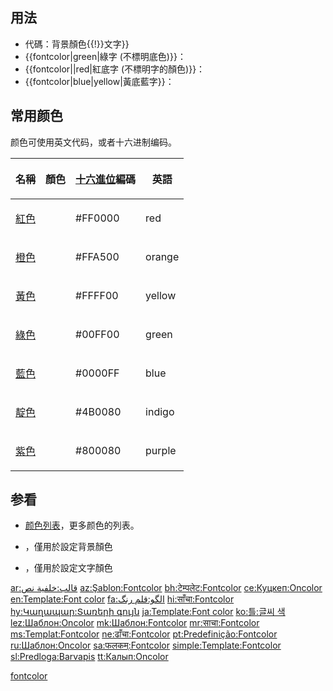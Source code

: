 <noinclude>{{template doc page viewed directly}}</noinclude>
== 用法 ==
*代碼：{{tl|fontcolor|字體顏色{{!}}背景顏色{{!}}文字}}
*<nowiki>{{</nowiki>fontcolor|green|綠字 (不標明底色)}}：{{fontcolor|green|綠字 (不標明底色)}}
*<nowiki>{{</nowiki>fontcolor||red|紅底字 (不標明字的顏色)}}：{{fontcolor||red|紅底字 (不標明字的顏色)}}
*<nowiki>{{</nowiki>fontcolor|blue|yellow|黃底藍字}}：{{fontcolor|blue|yellow|黃底藍字}}

== 常用颜色 ==
颜色可使用英文代码，或者十六进制编码。
{| class="wikitable"
|-
!名稱!!顏色!![[十六進位]]編碼!!英語
|-
| [[紅色]]	||bgcolor="#ff0000"| ||#FF0000|| red
|-
| [[橙色]]	||bgcolor="#ffa500"| ||#FFA500|| orange
|-
| [[黃色]]	||bgcolor="#ffff00"| ||#FFFF00|| yellow
|-
| [[綠色]]	||bgcolor="#00ff00"| ||#00FF00|| green
|-
| [[藍色]]	||bgcolor="#0000ff"| ||#0000FF|| blue
|-
| [[靛色]]	||bgcolor="#4b0080"| ||#4B0080|| indigo
|-
| [[紫色]]	||bgcolor="#800080"| ||#800080|| purple
|}

== 参看 ==
*[[颜色列表]]，更多颜色的列表。
*{{tl|background color}}，僅用於設定背景顏色
*{{tl|color}}，僅用於設定文字顏色

<includeonly>
[[Category:格式模板|fontcolor]]

[[ar:قالب:خلفية نص]]
[[az:Şablon:Fontcolor]]
[[bh:टेम्पलेट:Fontcolor]]
[[ce:Куцкеп:Oncolor]]
[[en:Template:Font color]]
[[fa:الگو:قلم رنگ]]
[[hi:साँचा:Fontcolor]]
[[hy:Կաղապար:Տառերի գույն]]
[[ja:Template:Font color]]
[[ko:틀:글씨 색]]
[[lez:Шаблон:Oncolor]]
[[mk:Шаблон:Fontcolor]]
[[mr:साचा:Fontcolor]]
[[ms:Templat:Fontcolor]]
[[ne:ढाँचा:Fontcolor]]
[[pt:Predefinição:Fontcolor]]
[[ru:Шаблон:Oncolor]]
[[sa:फलकम्:Fontcolor]]
[[simple:Template:Fontcolor]]
[[sl:Predloga:Barvapis]]
[[tt:Калып:Oncolor]]
</includeonly>